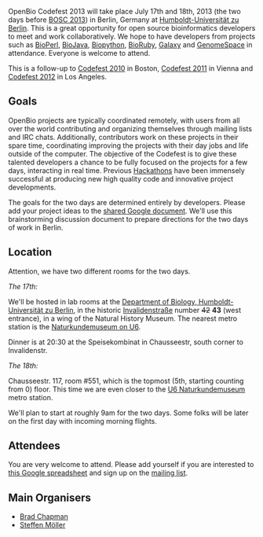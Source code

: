OpenBio Codefest 2013 will take place July 17th and 18th, 2013 (the two days before [[BOSC 2013]]) in Berlin, Germany at 
[http://www.hu-berlin.de/?set_language=en&cl=en Humboldt-Universität zu Berlin]. This is a great opportunity for open source bioinformatics developers to meet and work collaboratively. We hope to have developers from projects such as [http://bioperl.org BioPerl], [http://www.biojava.org BioJava], [http://biopython.org Biopython], [http://www.bioruby.org BioRuby], [http://wiki.g2.bx.psu.edu/ Galaxy] and [http://www.genomespace.org GenomeSpace] in attendance. Everyone is welcome to attend.

This is a follow-up to [[Codefest 2010]] in Boston, [[Codefest 2011]] in Vienna and [[Codefest 2012]] in Los Angeles.

== Goals ==

OpenBio projects are typically coordinated remotely, with users from all over the world contributing and organizing themselves through mailing lists and IRC chats. Additionally, contributors work on these projects in their spare time, coordinating improving the projects with their day jobs and life outside of the computer.
The objective of the Codefest is to give these talented developers a chance to be fully focused on the projects for a few days, interacting in real time. Previous [http://www.open-bio.org/wiki/Hackathon Hackathons] have been immensely successful at producing new high quality code and innovative project developments.

The goals for the two days are determined entirely by developers. Please add your project ideas to the [https://docs.google.com/document/d/1xbS7ZkjipXct00eOfR7-IL_Ti6QzAsjFvcJtopMeT2g/edit?usp=sharing shared Google document]. We'll use this brainstorming discussion document to prepare directions for the two days of work in Berlin.

== Location ==

Attention, we have two different rooms for the two days.

''The 17th:''

We'll be hosted in lab rooms at the [http://www.biologie.hu-berlin.de/ Department of Biology, Humboldt-Universität zu Berlin], in the historic [https://en.wikipedia.org/wiki/Invalidenstra%C3%9Fe Invalidenstraße] number <strike>42</strike> '''43''' (west entrance), in a wing of the Natural History Museum. The nearest metro station is the [http://de.wikipedia.org/wiki/U-Bahnhof_Naturkundemuseum Naturkundemuseum on U6].

Dinner is at 20:30 at the Speisekombinat in Chausseestr, south corner to Invalidenstr. 

''The 18th:''

Chausseestr. 117, room #551, which is the topmost (5th, starting counting from 0) floor. This time we are even closer to the [http://de.wikipedia.org/wiki/U-Bahnhof_Naturkundemuseum U6 Naturkundemuseum] metro station.

We'll plan to start at roughly 9am for the two days. Some folks will be later on the first day with incoming morning flights.

== Attendees ==

You are very welcome to attend. Please add yourself if you are interested to [https://docs.google.com/spreadsheet/ccc?key=0Agxg-o4ZmoZ4dEQyOFhrLUt4YVBXX0xxWjRyYTBRb2c this Google spreadsheet] and sign up on the [https://groups.google.com/forum/?fromgroups#!forum/openbio-codefest-2013 mailing list].

== Main Organisers ==

* [http://bcbio.wordpress.com/ Brad Chapman]
* [http://www.derma.uni-luebeck.de/ Steffen Möller]